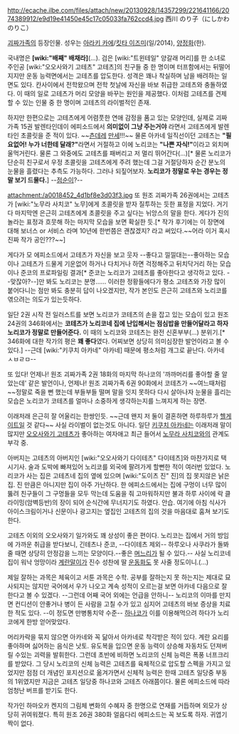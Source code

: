 http://ecache.ilbe.com/files/attach/new/20130928/14357299/221641166/2074389912/e9d19e41450e45c17c05033fa762ccd4.jpg
西川 のり子（にしかわ のりこ）

[[괴짜가족]]의 등장인물. 성우는 [[아라키 카에]]/[[킷타 이즈미]](일/2014), [[양정화(성우)|양정화]](한).

국내명은 '''[wiki:"배째" 배채라]'''(…). 검은 [wiki:"트윈테일" 양갈래 머리]를 한 소녀로 주인공 [wiki:"오오사와기 고테츠" 고테츠]의 친구들 중 한 명이며 터프함에서는 뒤떨어지지만 운동 능력면에서는 고테츠를 압도한다. 성격은 꽤나 착실하며 남을 배려하는 일면도 있다. 칸사이에서 전학왔으며 전학 첫날에 자신을 바보 취급한 고테츠와 충돌하였다. 이 때의 일로 고테츠가 머리 모양을 바꾸는 원인을 제공했다. 이처럼 고테츠를 견제할 수 있는 인물 중 한 명이며 고테츠의 라이벌적인 존재.

하지만 한편으로는 고테츠에게 어렴풋한 연애 감정을 품고 있는 모양인데, 실제로 괴짜가족 15권 발렌타인데이 에피소드에서 '''의미없이 그냥 주는거야''' 라면서 고테츠에게 발렌타인 초콜릿을 준 적이 있다. ~~[[츤데레]] [[만세]]!!!~~ 물론 아카네 일직선이던 고테츠는 '''"필요없어! 누가 너한테 달래?"'''라면서 거절하고 이에 노리코는 '''"나쁜 자식!"'''이라고 외치며 울먹거린다. 물론 그 와중에도 고테츠를 패버리고 저 멀리 뛰어간다(…)[* 물론 노리코가 단순히 친구로서 우정 초콜릿을 고테츠에게 주려 했는데 그걸 거절당하자 순간 분노의 눈물을 흘렸다는 추측도 가능하다. 그러나 되짚어보자. '''노리코가 정말로 우는 경우는 정말 보기 드물다.'''] --[[점순이]]?--

attachment:/a0018452_4d1bf8e3d03f3.jpg
또 원조 괴짜가족 26권에서는 고테츠가 [wiki:"노무라 사치코" 노무]에게 초콜릿을 받자 질투하는 듯한 표정을 지었다. 거기다 마지막엔 은근히 고테츠에게 초콜릿을 주고 싶다는 뉘앙스의 말을 한다. 게다가 진의 놀라는 표정과 흐뭇해 하는 마지막 모습을 보면 확실한 듯.[* 작가 후기에는 이 장면에 대해 보너스 or 서비스 라며 10년에 한번쯤은 괜찮겠지? 라고 써있다.~~어라 이거 혹시 진짜 작가 공인???~~]

게다가 모 에피소드에서 고테츠가 자신을 보고 웃자 --좋다고 낄낄대는--좋아하는 모습이나 고테츠가 드물게 기운없어 하거나 다치거나 하면 걱정해주고 뒤치닥거리 하는 모습이나 준코의 프로파일링 결과[* 준코는 노리코가 고테츠를 좋아한다고 생각하고 있다. --맞잖아?--]만 봐도 노리코는 분명…… 이러한 정황들에다가 평소 고테츠와 가장 많이 붙어다니는 점만 봐도 충분히 답이 나오겠지만, 작가 본인도 은근히 고테츠와 노리코를 엮으려는 의도가 있는듯하다.

일단 2권 시작 전 일러스트를 보면 노리코가 코테츠의 손을 잡고 있는 모습이 있고 원조 24권의 346화에서는 '''코테츠가 노리코네 집에 난입해서는 점심밥을 만들어달라고 하자 노리코가 정말로 만들어준다.''' 이 때의 노리코와 코테츠는 완전 신혼부부(…) 분위기.[* 346화에 대한 작가의 평은 '''꽤 좋다'''였다. 어찌보면 상당히 의미심장한 발언이라고 볼 수 있다.] --근데 [wiki:"키쿠치 아카네" 아카네] 때문에 평소처럼 개그로 끝난다. 아카네 ㅅㅂㄹㅁ--

또 있다! 언제나! 원조 괴짜가족 2권 18화의 마지막 하나코의 '까까머리를 좋아할 줄 알았는데' 같은 발언이나, 언제나! 원조 괴짜가족 6권 90화에서 코테츠가 ~~여느때처럼~~정말로 죽을 뻔 했는데 부들부들 떨며 말을 잇지 못하다 다시 살아나자 눈물을 흘리는 모습은 노리코가 코테츠를 얼마나 소중하게 생각하는지를 느껴지게 하는 장면.

이래저래 은근히 잘 어울리는 한쌍인듯. ~~근데 왠지 저 둘이 결혼하면 하루하루가 [[헬게이트]]일 것 같다~~ 사실 라이벌이 없는것도 아니다. 일단 [[키쿠치 아카네]]는 이래저래 말이 많지만 [[오오사와기 고테츠]]가 좋아하는 여자애고 최근 들어서 [[노무라 사치코]]와의 관계도 부각 중.

아버지는 고테츠의 아버지인 [wiki:"오오사와기 다이테츠" 다이테츠]와 마찬가지로 택시기사. 술과 도박에 빠져있어 노리코를 외국에 팔려가게 할뻔한 적이 여러번 있었다. 노리코가 사는 집은 고테츠네 집의 옆에 있으며 [wiki:"도이츠 진" 진]의 집 못지않은 낡은 집. 진 만큼은 아니지만 집이 아주 가난하다. 한 에피소드에서는 집에 구멍이 너무 많이 뚫려 친구들이 그 구멍들을 모두 막는데 도움을 줘 고마워하지만 불과 하루 사이에 락 클라이밍(암벽등반)의 장이 되어 순식간에 무너지기도 하였다. 안습. 여기에 아침 식사가 아이스크림이거나 신문이나 광고지는 옆집인 고테츠의 집의 것을 마음대로 훔쳐 보기도 한다. 

고테츠 이외의 오오사와기 일가와도 꽤 상성이 좋은 편이다. 노리코는 집에서 거의 방임에 가까운 취급을 받다보니, 긴테츠나 준코, --다이테츠 제외-- 하루오나 사쿠라가 돌봐줄 때면 상당히 안정감을 느끼는 모양이다.--좋은 [[며느리]]가 될 수 있다.-- 사실 노리코네 집이 워낙 엉망이라 [[계란말이]]가 진수 성찬에 딸 [[운동화]]도 못 사줄 정도이니.(…)

제일 잘하는 과목은 체육이고 서툰 과목은 수학. 공부를 잘하는지 못 하는지는 제대로 묘사되지는 않지만 국어에서 우가 나오고 계속 성적이 오르는걸 보면 아카네 다음으로 잘한다고 볼 수 있겠다. --그런데 어째 국어 외에는 언급을 안하니-- 노리코의 이마를 만지면 컨디션이 안좋거나 병이 든 사람을 고칠 수가 있고 심지어 고테츠의 바보 증상을 치료한 적도 있다. --이 정도면 만병통치약 수준-- [[하나코]]가 이를 이용해먹으려 하다가 노리코에게 한방 얻어맞았다.

머리카락을 묶지 않으면 아카네와 꼭 닮아서 아카네로 착각받은 적이 있다. 계란 요리를 좋아하며 싫어하는 음식은 낫토. 유도복을 입으면 운동 능력이 상승해 자동차도 던져버릴 수있는 괴력을 발휘한다. 그런데 초반에 비하면 노리코의 신체 능력은 폭풍 너프크리를 받았다. 그 당시 노리코의 신체 능력은 고테츠를 육체적으로 압도할 스펙을 가지고 있었지만 점점 더 개념인 포지션으로 옮겨가면서 신체적 능력은 한때 고테츠 일당중 부동의 1위였지만 지금은 고테츠 일당중 하나코와 고테츠 아래쯤이다. 물론 에피소드에 따라 엄청난 버프를 받기도 한다.

작가인 하마오카 켄지의 그림체 변화의 수혜자 중 한명으로 연재를 거듭하며 외모가 상당히 귀여워졌다. 특히 원조 26권 380화 얼음다리 에피소드는 꼭 보도록 하자. 귀엽기 짝이 없다.
